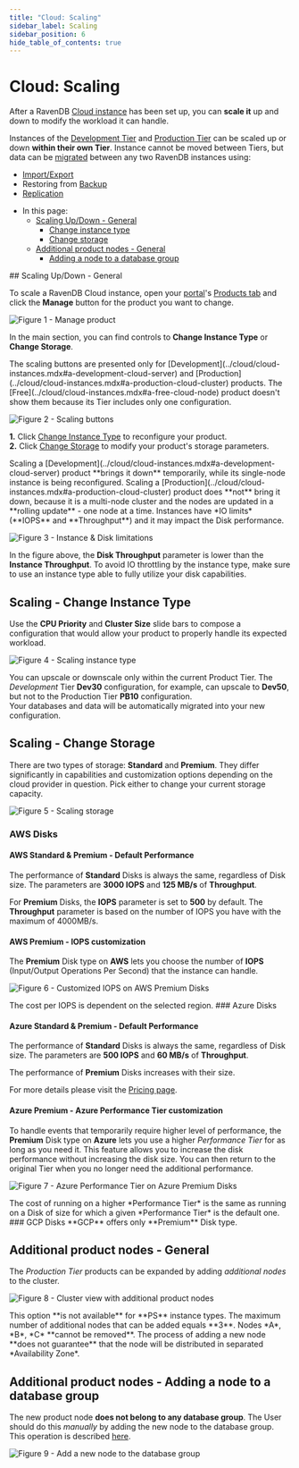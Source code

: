 ```yaml
---
title: "Cloud: Scaling"
sidebar_label: Scaling
sidebar_position: 6
hide_table_of_contents: true
---
```



# Cloud: Scaling
<Admonition type="note" title="Note">

After a RavenDB [Cloud instance](../cloud/cloud-instances.mdx) has been set up, you can **scale it** up and down to modify the 
workload it can handle.   

Instances of the [Development Tier](../cloud/cloud-instances.mdx#a-development-cloud-server) and [Production Tier](../cloud/cloud-instances.mdx#a-production-cloud-cluster) can be scaled up or down **within their own Tier**.
Instance cannot be moved between Tiers, but data can be [migrated](cloud-migration) between any
two RavenDB instances using:   
- [Import/Export](cloud-migration#import-from-live-ravendb-instance)  
- Restoring from [Backup](cloud-backup-and-restore#restore-mandatory-backup-files)  
- [Replication](https://ravendb.net/docs/article-page/6.0/csharp/studio/database/tasks/ongoing-tasks/external-replication-task)

* In this page:  
  * [Scaling Up/Down - General](../cloud/cloud-scaling.mdx#scaling-up/down---general)  
     - [Change instance type](../cloud/cloud-scaling.mdx#scaling---change-instance-type)  
     - [Change storage](../cloud/cloud-scaling.mdx#scaling---change-storage)  
  * [Additional product nodes - General](#additional-product-nodes---general)
     - [Adding a node to a database group](#additional-product-nodes---adding-a-node-to-a-database-group)

</Admonition>
## Scaling Up/Down - General

To scale a RavenDB Cloud instance, open your [portal](../cloud/portal/cloud-portal.mdx)'s [Products tab](../cloud/portal/cloud-portal-products-tab.mdx) 
and click the **Manage** button for the product you want to change.

![Figure 1 - Manage product](./assets/portal-product-list-manage-button.png)

In the main section, you can find controls to **Change Instance Type** or **Change Storage**.  

<Admonition type="note" title="Note">
The scaling buttons are presented only for [Development](../cloud/cloud-instances.mdx#a-development-cloud-server) and 
[Production](../cloud/cloud-instances.mdx#a-production-cloud-cluster) products.  
The [Free](../cloud/cloud-instances.mdx#a-free-cloud-node) product doesn't show them because its Tier includes only one configuration.  
</Admonition>

![Figure 2 - Scaling buttons](./assets/portal-product-edit-storage-and-instance-type-area.png)

**1.** Click [Change Instance Type](../cloud/cloud-scaling.mdx#scaling---change-instance-type) to reconfigure your product.  
**2.** Click [Change Storage](../cloud/cloud-scaling.mdx#scaling---change-storage) to modify your product's storage parameters.  

<Admonition type="info" title="Info">
Scaling a [Development](../cloud/cloud-instances.mdx#a-development-cloud-server) product **brings it down**
temporarily, while its single-node instance is being reconfigured.  
Scaling a [Production](../cloud/cloud-instances.mdx#a-production-cloud-cluster) product does **not** bring it down,
because it is a multi-node cluster and the nodes are updated in a **rolling update** - one node at a time.  
</Admonition>

<Admonition type="warning" title="Warning">
Instances have *IO limits* (**IOPS** and **Throughput**) and it may impact the Disk performance.

![Figure 3 - Instance & Disk limitations](./assets/portal-product-details-instance-limitations-disk-limitations.png)

In the figure above, the **Disk Throughput** parameter is lower than the **Instance Throughput**.
To avoid IO throttling by the instance type, make sure to use an instance type able to fully utilize your disk capabilities.
</Admonition>


## Scaling - Change Instance Type

Use the **CPU Priority** and **Cluster Size** slide bars to compose a configuration 
that would allow your product to properly handle its expected workload.  

![Figure 4 - Scaling instance type](./assets/portal-product-details-edit-tier.png)

You can upscale or downscale only within the current Product Tier. The *Development* Tier **Dev30** configuration,
for example, can upscale to **Dev50**, but not to the Production Tier **PB10** configuration.  
Your databases and data will be automatically migrated into your new configuration.


## Scaling - Change Storage 

There are two types of storage: **Standard** and **Premium**. They differ significantly in capabilities and customization options 
depending on the cloud provider in question. Pick either to change your current storage capacity.  

![Figure 5 - Scaling storage](./assets/portal-product-details-edit-storage.png)
### AWS Disks

#### AWS Standard & Premium - Default Performance

The performance of **Standard** Disks is always the same, regardless of Disk size.
The parameters are **3000 IOPS** and **125 MB/s** of **Throughput**.

For **Premium** Disks, the **IOPS** parameter is set to **500** by default. The **Throughput** parameter is based on the number of IOPS you have with the maximum of 4000MB/s.
#### AWS Premium - IOPS customization

The **Premium** Disk type on **AWS** lets you choose the number of **IOPS** (Input/Output Operations Per Second) that the instance can handle.

![Figure 6 - Customized IOPS on AWS Premium Disks](./assets/portal-product-details-edit-storage-with-iops.png)

<Admonition type="info" title="Info">
The cost per IOPS is dependent on the selected region.
</Admonition>
### Azure Disks

#### Azure Standard & Premium - Default Performance

The performance of **Standard** Disks is always the same, regardless of Disk size.
The parameters are **500 IOPS** and **60 MB/s** of **Throughput**.

The performance of **Premium** Disks increases with their size.

For more details please visit the [Pricing page](https://cloud.ravendb.net/pricing).
#### Azure Premium - Azure Performance Tier customization

To handle events that temporarily require higher 
level of performance, the **Premium** Disk type on **Azure** lets you use a higher *Performance Tier* for as
long as you need it. This feature allows you to increase the disk performance without increasing the disk size. 
You can then return to the original Tier when you no longer need the additional performance. 

![Figure 7 - Azure Performance Tier on Azure Premium Disks](./assets/portal-product-details-edit-storage-with-azure-performance-tier.png)

<Admonition type="info" title="Info">
The cost of running on a higher *Performance Tier* is the same as
running on a Disk of size for which a given *Performance Tier* is the
default one.
</Admonition>
### GCP Disks

<Admonition type="info" title="Info">
**GCP** offers only **Premium** Disk type.
</Admonition>



## Additional product nodes - General
The *Production Tier* products can be expanded by adding *additional nodes* to the cluster.

![Figure 8 - Cluster view with additional product nodes](./assets/studio-cluster-view-with-additional-nodes.png)

<Admonition type="info" title="Info">
This option **is not available** for **PS** instance types.  
The maximum number of additional nodes that can be added equals **3**.  
Nodes *A*, *B*, *C* **cannot be removed**.  
</Admonition>

<Admonition type="warning" title="Warning">
The process of adding a new node **does not guarantee** that the node will be distributed in separated *Availability Zone*.
</Admonition>


## Additional product nodes - Adding a node to a database group
The new product node **does not belong to any database group**. The User should do this *manually* by adding the new node to the database group.  
This operation is described [here](https://ravendb.net/docs/article-page/latest/csharp/studio/database/settings/manage-database-group#database-group-topology---add-new-node).

![Figure 9 - Add a new node to the database group](./assets/studio-add-new-node-to-database-group.png)



